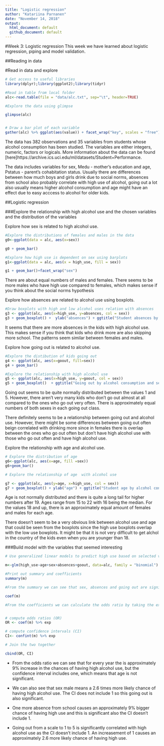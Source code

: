 ```yaml
---
title: "Logistic regression"
author: "Katariina Parnanen"
date: "November 14, 2018"
output:
  html_document: default
  github_document: default
---
```

#Week 3: Logistic regression
This week we have learned about logistic regression, piping and model validation. 

##Reading in data

#Read in data and explore
```r
# Get access to useful libraries
library(dplyr);library(ggplot2);library(tidyr)

#Read in table from local folder
alc<-read.table(file = "data/alc.txt", sep="\t", header=TRUE)

#Explore the data using glimpse

glimpse(alc)


# Draw a bar plot of each variable
gather(alc) %>% ggplot(aes(value)) + facet_wrap("key", scales = "free") + geom_bar()

```

The data has 382 observations and 35 variables from students whose alcohol consumption has been studied. The variables are either integers, numeric, factors or logicals. More information about the data can be found [here]https://archive.ics.uci.edu/ml/datasets/Student+Performance.

The data includes variables for sex, Medu - mother's education and age, Pstatus - parent's cohabitation status. Usually there are differences between how much boys and girls drink due to social norms, absences from school also probably correlate with high use of alcohol, going out a lot also usually means higher alcohol consumption and age might have an effect due to easy acccess to alcohol for older kids.

##Logistic regression

###Explore the relationship with high alcohol use and the chosen variables and the distribution of the variables

Explore how sex is related to high alcohol use.
```r
#Explore the distributions of females and males in the data
g0<-ggplot(data = alc, aes(x=sex))

g0 + geom_bar()

#Explore how high use is dependent on sex using barplots
g1<-ggplot(data = alc, aes(x = high_use, fill = sex))

g1 + geom_bar()+facet_wrap("sex")
```
There are about equal numbers of males and females. There seems to be more males who have high use compared to females, which makes sense if you think about the social norms hypothesis

Explore how absences are related to alcohol use using boxplots.

```r
#Draw boxplots with high and low alcohol uses relation with absences
g3 <- ggplot(alc, aes(x=high_use, y=absences, col = sex))
g3 + geom_boxplot() +  ylab("absences") + ggtitle("Student absences by alcohol consumption and sex")

```

It seems that there are more absences in the kids with high alcohol use. This makes sense if you think that kids who drink more are also skipping more school. The patterns seem similar between females and males.

Explore how going out is related to alcohol use.

```r
#Explore the distibution of kids going out
g4 <- ggplot(alc, aes(x=goout, fill=sex))
g4 + geom_bar()

#Explore the relationship with high alcohol use
g5 <- ggplot(alc, aes(x=high_use, y=goout, col = sex))
g5 + geom_boxplot()  + ggtitle("Going out by alcohol consumption and sex")
```
Going out seems to be quite normally distributed between the values 1 and 5. However, there aren't very many kids who don't go out almost at all compared to the ones who go out very often. There is approximately equal numbers of both sexes in each going out class.

There definitely seems to be a relationship between going out and alcohol use. However, there might be some differences between going out often beign correlated with drinking more since in females there is overlap between the ones who go out often but don't have high alcohol use with those who go out often and have high alcohol use.

Explore the relationship with age and alcohol use.

```r

# Explore the distribution of age
g6<-ggplot(alc, aes(x=age, fill =sex))
g6+geom_bar()

# Explore the relationship of age  with alcohol use

g7 <- ggplot(alc, aes(y=age, x=high_use, col = sex))
g7 + geom_boxplot() + ylab("age") + ggtitle("Student age by alcohol consumption and sex")
```
Age is not normally distributed and there is quite a long tail for higher numbers after 19. Ages range from 15 to 22 with 16 being the median. For the values 18 and up, there is an approximately equal amount of females and males for each age.

There doesn't seem to be a very obvious link between alcohol use and age that could be seen from the boxplots since the high use boxplots overlap with the low use bowplots. It might be that it is not very difficult to get alchol in the country of the kids even when you are younger than 18.


###Build model with the variables that seemed interesting
```r
# Use generalized linear models to predict high use based on selected variables

m<-glm(high_use~age+sex+absences+goout, data=alc, family = "binomial")

#Print out summary and coefficients
summary(m)

#From the summary we can see that sex, absences and going out are significantly correlated with high alcohol use

coef(m)

#From the coefficients we can calculate the odds ratio by taking the exponent function of the estimate


# compute odds ratios (OR)
OR <- coef(m) %>% exp

# compute confidence intervals (CI)
CI<- confint(m) %>% exp

# Join the two together

cbind(OR, CI)


```
* From the odds ratio we can see that for every year the is approximately 9% increase in the chances of having high alcohol use, but the confidence interval includes one, which means that age is not significant.

* We can also see that sex male means a 2.6 times more likely chance of having high alcohol use. The CI does not include 1 so this going out is also significant.

* One more absence from school causes an approximately 9% bigger chance of having high use and this is significant also the CI doesn't include 1.

* Going out from a scale to 1 to 5 is significantly correlated with high alcohol use as the CI doesn't include 1. An increasement of 1 causes an approximately 2.6 more likely chance of having high use.


